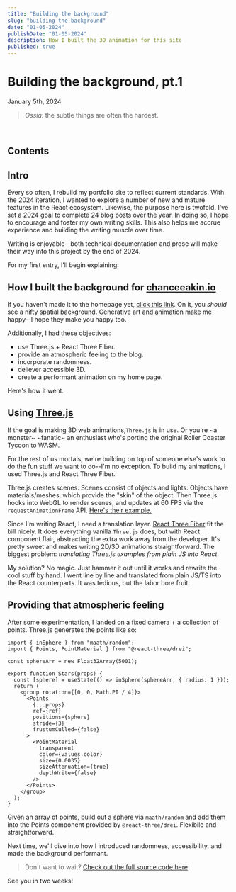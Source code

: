 ```yaml
---
title: "Building the background"
slug: "building-the-background"
date: "01-05-2024"
publishDate: "01-05-2024"
description: How I built the 3D animation for this site
published: true
---
```


# Building the background, pt.1

January 5th, 2024

> _Ossia_: the subtle things are often the hardest.

<br />

## Contents

## Intro

Every so often, I rebuild my portfolio site to reflect current standards. With
the 2024 iteration, I wanted to explore a number of new and mature features in
the React ecosystem. Likewise, the purpose here is twofold. I've set a 2024 goal
to complete 24 blog posts over the year. In doing so, I hope to encourage and
foster my own writing skills. This also helps me accrue experience and building
the writing muscle over time.

Writing is enjoyable--both technical documentation and prose will make their way
into this project by the end of 2024.

For my first entry, I'll begin explaining:

## How I built the background for [chanceeakin.io](https://chanceeakin.io)

If you haven't made it to the homepage yet,
[click this link](https://chanceeakin.io). On it, you _should_ see a nifty
spatial background. Generative art and animation make me happy--I hope they make
you happy too.

Additionally, I had these objectives:

- use Three.js + React Three Fiber.
- provide an atmospheric feeling to the blog.
- incorporate randomness.
- deliever accessible 3D.
- create a performant animation on my home page.

Here's how it went.

## Using [Three.js](https://threejs.org/)

If the goal is making 3D web animations,`Three.js` is in use. Or you're ~a
monster~ ~fanatic~ an enthusiast who's porting the original Roller Coaster
Tycoon to WASM.

For the rest of us mortals, we're building on top of someone else's work to do
the fun stuff we want to do--I'm no exception. To build my animations, I used
Three.js and React Three Fiber.

Three.js creates scenes. Scenes consist of objects and lights. Objects have
materials/meshes, which provide the "skin" of the object. Then Three.js hooks
into WebGL to render scenes, and updates at 60 FPS via the
`requestAnimationFrame` API.
[Here's their example.](https://threejs.org/docs/index.html#manual/en/introduction/Creating-a-scene)

Since I'm writing React, I need a translation layer.
[React Three Fiber](https://docs.pmnd.rs/react-three-fiber/getting-started/introduction)
fit the bill nicely. It does everything vanilla `Three.js` does, but with React
component flair, abstracting the extra work away from the developer. It's pretty
sweet and makes writing 2D/3D animations straightforward. The biggest problem:
_translating Three.js examples from plain JS into React_.

My solution? No magic. Just hammer it out until it works and rewrite the cool
stuff by hand. I went line by line and translated from plain JS/TS into the
React counterparts. It was tedious, but the labor bore fruit.

## Providing that atmospheric feeling

After some experimentation, I landed on a fixed camera + a collection of points.
Three.js generates the points like so:

```stars.tsx
import { inSphere } from "maath/random";
import { Points, PointMaterial } from "@react-three/drei";

const sphereArr = new Float32Array(5001);

export function Stars(props) {
  const [sphere] = useState(() => inSphere(sphereArr, { radius: 1 }));
  return (
    <group rotation={[0, 0, Math.PI / 4]}>
      <Points
        {...props}
        ref={ref}
        positions={sphere}
        stride={3}
        frustumCulled={false}
      >
        <PointMaterial
          transparent
          color={values.color}
          size={0.0035}
          sizeAttenuation={true}
          depthWrite={false}
        />
      </Points>
    </group>
  );
}

```

Given an array of points, build out a sphere via `maath/random` and add them
into the Points component provided by `@react-three/drei`. Flexibile and
straightforward.

Next time, we'll dive into how I introduced randomness, accessibility, and made
the background performant.

> Don't want to wait?
> [Check out the full source code here](https://github.com/chanceeakin/chanceeakin.io-2024)

See you in two weeks!

